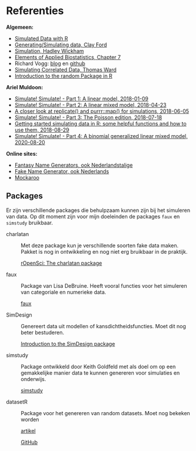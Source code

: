 # Referenties {#sec-referenties}

**Algemeen:**

-   [Simulated Data with R](http://michaelminn.net/tutorials/r-simulating-data/)
-   [Generating/Simulating data, Clay Ford](https://clayford.github.io/dwir/dwr_12_generating_data.html)
-   [Simulation, Hadley Wickham](http://had.co.nz/stat480/lectures/15-simulation.pdf)
-   [Elements of Applied Biostatistics, Chapter 7](https://www.middleprofessor.com/files/applied-biostatistics_bookdown/_book/creating-fake-data.html)
-   Richard Vogg: [blog](https://r-vogg-blog.netlify.app/composition) en [github](https://github.com/richardvogg/r-vogg-blog)
-   [Simulating Correlated Data, Thomas Ward](https://thomasward.com/simulating-correlated-data/)
-   [Introduction to the random Package in R](https://statisticsglobe.com/r-random-package)

**Ariel Muldoon:**

-   [Simulate! Simulate! - Part 1: A linear model, 2018-01-09](https://aosmith.rbind.io/2018/01/09/simulate-simulate-part1/)
-   [Simulate! Simulate! - Part 2: A linear mixed model, 2018-04-23](https://aosmith.rbind.io/2018/04/23/simulate-simulate-part-2/)
-   [A closer look at replicate() and purrr::map() for simulations, 2018-06-05](https://aosmith.rbind.io/2018/06/05/a-closer-look-at-replicate-and-purrr/)
-   [Simulate! Simulate! - Part 3: The Poisson edition, 2018-07-18](https://aosmith.rbind.io/2018/07/18/simulate-poisson-edition/)
-   [Getting started simulating data in R: some helpful functions and how to use them, 2018-08-29](https://aosmith.rbind.io/2018/08/29/getting-started-simulating-data/)
-   [Simulate! Simulate! - Part 4: A binomial generalized linear mixed model, 2020-08-20](https://aosmith.rbind.io/2020/08/20/simulate-binomial-glmm/)

**Online sites:**

-   [Fantasy Name Generators, ook Nederlandstalige](https://www.fantasynamegenerators.com/dutch_names.php)
-   [Fake Name Generator, ook Nederlands](https://www.fakenamegenerator.com/)
-   [Mockaroo](https://www.mockaroo.com/)

## Packages

Er zijn verschillende packages die behulpzaam kunnen zijn bij het simuleren van data. Op dit moment zijn voor mijn doeleinden de packages `faux` en `simstudy` bruikbaar.

charlatan

:   Met deze package kun je verschillende soorten fake data maken. Pakket is nog in ontwikkeling en nog niet erg bruikbaar in de praktijk.

:   [rOpenSci: The charlatan package](https://docs.ropensci.org/charlatan/)

faux

:   Package van Lisa DeBruine. Heeft vooral functies voor het simuleren van categoriale en numerieke data.

:   [faux](https://debruine.github.io/faux/)

SimDesign

:   Genereert data uit modellen of kansdichtheidsfuncties. Moet dit nog beter bestuderen.

:   [Introduction to the SimDesign package](https://cran.r-project.org/web/packages/SimDesign/vignettes/SimDesign-intro.html)

simstudy

:   Package ontwikkeld door Keith Goldfeld met als doel om op een gemakkelijke manier data te kunnen genereren voor simulaties en onderwijs.

:   [simstudy](https://kgoldfeld.github.io/simstudy/index.html)

datasetR

:   Package voor het genereren van random datasets. Moet nog bekeken worden

:   [artikel](https://tomaztsql.wordpress.com/2023/07/13/datasetr-r-package-for-creating-datasets/)

:   [GitHub](https://github.com/tomaztk/datasetR)
